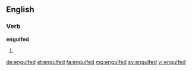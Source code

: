 ==English==

===Verb===
'''engulfed'''

# {{en-past of|engulf}}

[[de:engulfed]]
[[et:engulfed]]
[[fa:engulfed]]
[[mg:engulfed]]
[[sv:engulfed]]
[[vi:engulfed]]
